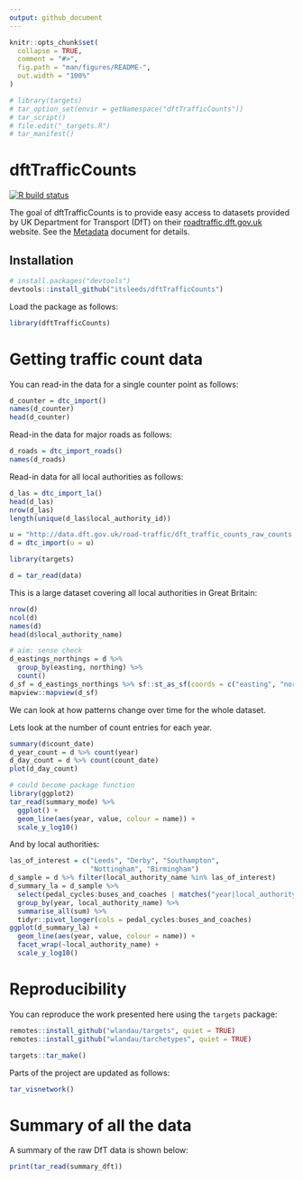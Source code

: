 ```yaml
---
output: github_document
---
```


<!-- README.md is generated from README.Rmd. Please edit that file -->

```r
knitr::opts_chunk$set(
  collapse = TRUE,
  comment = "#>",
  fig.path = "man/figures/README-",
  out.width = "100%"
)
```

```r
# library(targets)
# tar_option_set(envir = getNamespace("dftTrafficCounts"))
# tar_script()
# file.edit("_targets.R")
# tar_manifest()
```


# dftTrafficCounts

<!-- badges: start -->
[![R build status](https://github.com/itsleeds/dftTrafficCounts/workflows/R-CMD-check/badge.svg)](https://github.com/itsleeds/dftTrafficCounts/actions)
<!-- badges: end -->

The goal of dftTrafficCounts is to provide easy access to datasets provided by UK Department for Transport (DfT) on their [roadtraffic.dft.gov.uk](https://roadtraffic.dft.gov.uk) website.
See the [Metadata](http://data.dft.gov.uk.s3.amazonaws.com/road-traffic/all-traffic-data-metadata.pdf) document for details.

## Installation

<!-- You can install the released version of dftTrafficCounts from [CRAN](https://CRAN.R-project.org) with: -->

<!-- ``` r -->
<!-- install.packages("dftTrafficCounts") -->
<!-- ``` -->

<!-- And the development version from [GitHub](https://github.com/) with: -->

```r
# install.packages("devtools")
devtools::install_github("itsleeds/dftTrafficCounts")
```

<!-- From previous readme... -->
<!-- If you have traffic count data you would like to contribute to the Bristol City Council open data platform please contact city.transport@bristol.gov.uk -->

<!-- The entire dataset and a shapefile of the count locations can be downloaded here: http://1drv.ms/1LaIsZ4 -->

<!-- This data has not been quality checked and we strongly advise users conduct their own assessment of the quality of the data before using it. -->

Load the package as follows:

```r
library(dftTrafficCounts)
```


# Getting traffic count data

You can read-in the data for a single counter point as follows:

```r
d_counter = dtc_import()
names(d_counter)
head(d_counter)
```

Read-in the data for major roads as follows:

```r
d_roads = dtc_import_roads()
names(d_roads)
```

Read-in data for all local authorities as follows:

```r
d_las = dtc_import_la()
head(d_las)
nrow(d_las)
length(unique(d_las$local_authority_id))
```

<!-- We can plot the results as follows: -->

<!-- ```{r} -->
<!-- # d_las %>%  -->

<!-- ``` -->





```r
u = "http://data.dft.gov.uk/road-traffic/dft_traffic_counts_raw_counts.zip"
d = dtc_import(u = u)
```

```r
library(targets)
```


```r
d = tar_read(data)
```

This is a large dataset covering all local authorities in Great Britain:

```r
nrow(d)
ncol(d)
names(d)
head(d$local_authority_name)
```

```r
# aim: sense check
d_eastings_northings = d %>% 
  group_by(easting, northing) %>% 
  count()
d_sf = d_eastings_northings %>% sf::st_as_sf(coords = c("easting", "northing"), crs = 27700)
mapview::mapview(d_sf)
```


We can look at how patterns change over time for the whole dataset.

Lets look at the number of count entries for each year.

```r
summary(d$count_date)
d_year_count = d %>% count(year)
d_day_count = d %>% count(count_date)
plot(d_day_count)
```


```r
# could become package function
library(ggplot2)
tar_read(summary_mode) %>% 
  ggplot() +
  geom_line(aes(year, value, colour = name)) +
  scale_y_log10()
```

And by local authorities:

```r
las_of_interest = c("Leeds", "Derby", "Southampton",
                    "Nottingham", "Birmingham")
d_sample = d %>% filter(local_authority_name %in% las_of_interest)
d_summary_la = d_sample %>%
  select(pedal_cycles:buses_and_coaches | matches("year|local_authority_name")) %>% 
  group_by(year, local_authority_name) %>%
  summarise_all(sum) %>%
  tidyr::pivot_longer(cols = pedal_cycles:buses_and_coaches)
ggplot(d_summary_la) +
  geom_line(aes(year, value, colour = name)) +
  facet_wrap(~local_authority_name) +
  scale_y_log10()
```



# Reproducibility

You can reproduce the work presented here using the `targets` package:

```r
remotes::install_github("wlandau/targets", quiet = TRUE)
remotes::install_github("wlandau/tarchetypes", quiet = TRUE)
```

```r
targets::tar_make()
```

Parts of the project are updated as follows:

```r
tar_visnetwork()
```


# Summary of all the data

A summary of the raw DfT data is shown below:

```r
print(tar_read(summary_dft))
```

